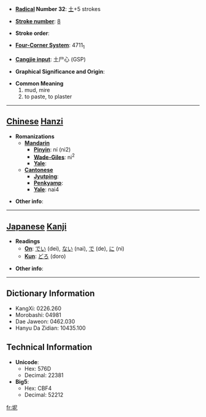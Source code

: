 * '''[[Wiktionary:Chinese radical index| Radical]] Number 32''': [[Wiktionary:Chinese radical index 土|土]]+5 strokes

* '''[[Wiktionary:Chinese total strokes index|Stroke number]]''': [[Wiktionary:Chinese total strokes index 8|8]]

* '''Stroke order''': 

* '''[[Wiktionary:Chinese four corner index|Four-Corner System]]''': 4711<sub>1</sub>

* '''[[Wiktionary:Chinese Cangjie index|Cangjie input]]''': 土尸心 (GSP)

* '''Graphical Significance and Origin''': 

* '''Common Meaning'''
*#mud, mire
*# to paste, to plaster


----

== [[Chinese]] [[Hanzi]] ==

* '''Romanizations'''
** '''[[Mandarin]]'''
*** '''[[Pinyin]]''': ní (ni2)
*** '''[[Wade-Giles]]''': ni<sup>2</sup>
*** '''[[Yale]]''': 
** '''[[Cantonese]]'''
*** '''[[Jyutping]]''':
*** '''[[Penkyamp]]''': 
*** '''[[Yale]]''': nai4

* '''Other info''': 

----

== [[Japanese]] [[Kanji]] ==

* '''Readings'''
** '''[[On]]''': [[でい]] (dei), [[ない]] (nai), [[で]] (de), [[に]] (ni)
** '''[[Kun]]''': [[どろ]] (doro)

* '''Other info''':  

----

== Dictionary Information ==

* KangXi: 0226.260
* Morobashi: 04981
* Dae Jaweon: 0462.030
* Hanyu Da Zidian: 10435.100

== Technical Information ==

* '''Unicode''':
** Hex: 576D
** Decimal: 22381
* '''Big5''':
** Hex: CBF4
** Decimal: 52212

[[fr:坭]]